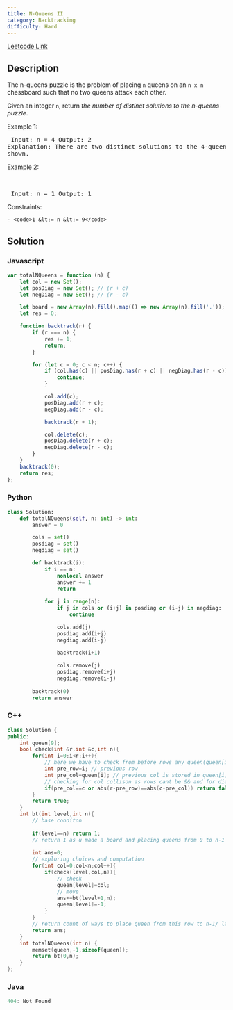 ```yaml
---
title: N-Queens II
category: Backtracking
difficulty: Hard
---
```


<Callout>

[Leetcode Link](https://leetcode.com/problems/n-queens-ii)

</Callout>

## Description
The n-queens puzzle is the problem of placing <code>n</code> queens on an <code>n x n</code> chessboard such that no two queens attack each other.

Given an integer <code>n</code>, return *the number of distinct solutions to the n-queens puzzle*.

 
Example 1:
<Image alt="" src="https://assets.leetcode.com/uploads/2020/11/13/queens.jpg" width={600} height={268} />
<br /><pre className="overflow-x-auto">
Input: n = 4
Output: 2
Explanation: There are two distinct solutions to the 4-queens puzzle as shown.
</pre>

Example 2:

<br /><pre className="overflow-x-auto">
Input: n = 1
Output: 1
</pre>

 
Constraints:


	- <code>1 &lt;= n &lt;= 9</code>



## Solution

### Javascript
```javascript
var totalNQueens = function (n) {
    let col = new Set();
    let posDiag = new Set(); // (r + c)
    let negDiag = new Set(); // (r - c)

    let board = new Array(n).fill().map(() => new Array(n).fill('.'));
    let res = 0;

    function backtrack(r) {
        if (r === n) {
            res += 1;
            return;
        }

        for (let c = 0; c < n; c++) {
            if (col.has(c) || posDiag.has(r + c) || negDiag.has(r - c)) {
                continue;
            }

            col.add(c);
            posDiag.add(r + c);
            negDiag.add(r - c);

            backtrack(r + 1);

            col.delete(c);
            posDiag.delete(r + c);
            negDiag.delete(r - c);
        }
    }
    backtrack(0);
    return res;
};

```
### Python
```python
class Solution:
    def totalNQueens(self, n: int) -> int:
        answer = 0

        cols = set()
        posdiag = set()
        negdiag = set()

        def backtrack(i):
            if i == n:
                nonlocal answer
                answer += 1
                return
            
            for j in range(n):
                if j in cols or (i+j) in posdiag or (i-j) in negdiag:
                    continue

                cols.add(j)
                posdiag.add(i+j)
                negdiag.add(i-j)

                backtrack(i+1)
                
                cols.remove(j)
                posdiag.remove(i+j)
                negdiag.remove(i-j)
        
        backtrack(0)
        return answer
```
### C++
```cpp
class Solution {
public:
    int queen[9];
    bool check(int &r,int &c,int n){
        for(int i=0;i<r;i++){
            // here we have to check from before rows any queen(queen[i]) is placed to attk the cur level queen;
            int pre_row=i; // previous row
            int pre_col=queen[i]; // previous col is stored in queen[i]
            // checking for col collison as rows cant be && and for diagonal attk
            if(pre_col==c or abs(r-pre_row)==abs(c-pre_col)) return false;
        }
        return true;
    }
    int bt(int level,int n){
        // base conditon
        
        if(level==n) return 1;
        // return 1 as u made a board and placing queens from 0 to n-1 so u came out of board
        
        int ans=0;
        // exploring choices and computation
        for(int col=0;col<n;col++){
            if(check(level,col,n)){
                // check
                queen[level]=col;
                // move
                ans+=bt(level+1,n);
                queen[level]=-1;
            }
        }
        // return count of ways to place queen from this row to n-1/ last row
        return ans;
    }
    int totalNQueens(int n) {
        memset(queen,-1,sizeof(queen));
        return bt(0,n);
    }
};

```
### Java
```java
404: Not Found
```


